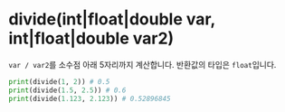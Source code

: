 # divide(int|float|double var, int|float|double var2)

`var / var2`를 소수점 아래 5자리까지 계산합니다.
반환값의 타입은 `float`입니다.

```python
print(divide(1, 2)) # 0.5
print(divide(1.5, 2.5)) # 0.6
print(divide(1.123, 2.123)) # 0.52896845
```
